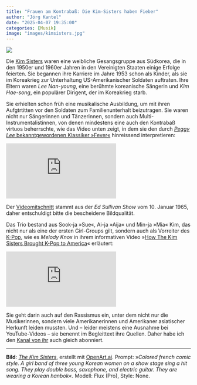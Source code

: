 ```yaml
---
title: "Frauen am Kontrabaß: Die Kim-Sisters haben Fieber"
author: "Jörg Kantel"
date: "2025-04-07 19:35:00"
categories: [Musik]
image: "images/kimsisters.jpg"
---
```


[![](images/kimsisters-b.jpg)](https://www.flickr.com/photos/schockwellenreiter/54437153250/)

Die [Kim Sisters](https://en.wikipedia.org/wiki/The_Kim_Sisters) waren eine weibliche Gesangsgruppe aus Südkorea, die in den 1950er und 1960er Jahren in den Vereinigten Staaten einige Erfolge feierten. Sie begannen ihre Karriere im Jahre 1953 schon als Kinder, als sie im Koreakrieg zur Unterhaltung US-Amerikanischer Soldaten auftraten. Ihre Eltern waren *Lee Nan-young*, eine berühmte koreanische Sängerin und *Kim Hae-song*, ein populärer Dirigent, der im Koreakrieg starb.

Sie erhielten schon früh eine musikalische Ausbildung, um mit ihren Aufgtrtitten vor den Soldaten zum Familienunterhalt beizutragen. Sie waren nicht nur Sängerinnen und Tänzerinnen, sondern auch Multi-Instrumentalistinnen, von denen mindestens eine auch den Kontrabaß virtuos beherrschte, wie das Video unten zeigt, in dem sie den durch [*Peggy Lee* bekanntgewordenen Klassiker »Fever«](https://zeitlupe.ch/panorama/kultur/musik/fever-von-peggy-lee/) hinreissend interpretieren:

<iframe class="if16_9" src="https://www.youtube.com/embed/qE8vPoq8AfY?si=mRY7obdDwfSj9sOQ" title="YouTube video player" frameborder="0" allow="accelerometer; autoplay; clipboard-write; encrypted-media; gyroscope; picture-in-picture; web-share" referrerpolicy="strict-origin-when-cross-origin" allowfullscreen></iframe>

Der [Videomitschnitt](https://www.youtube.com/watch?v=qE8vPoq8AfY) stammt aus der *Ed Sullivan Show* vom 10. Januar 1965, daher entschuldigt bitte die bescheidene Bildqualität.

Das Trio bestand aus Sook-ja »Sue«, Ai-ja »Aija« und Min-ja »Mia« Kim, das nicht nur als eine der ersten Girl-Groups gilt, sondern auch als Vorreiter des [K-Pop](https://de.wikipedia.org/wiki/K-Pop), wie es *Melody Knox* in ihrem informativen Video »[How The Kim Sisters Brought K-Pop to America](https://www.youtube.com/watch?v=buhXGuBLnho)« erläutert:

<iframe class="if16_9" src="https://www.youtube.com/embed/buhXGuBLnho?si=vHwqSmOCYxLuuJ6B" title="YouTube video player" frameborder="0" allow="accelerometer; autoplay; clipboard-write; encrypted-media; gyroscope; picture-in-picture; web-share" referrerpolicy="strict-origin-when-cross-origin" allowfullscreen></iframe>

Sie geht darin auch auf den Rassismus ein, unter dem nicht nur die Musikerinnen, sondern viele Amerikanerinnen und Amerikaner asiatischer Herkunft leiden mussten. Und -- leider meistens eine Ausnahme bei YouTube-Videos -- sie benennt im Begleittext ihre Quellen. Daher habe ich den [Kanal von ihr](https://www.youtube.com/@melodyknoxyt) auch gleich abonniert.

---

**Bild**: *[The Kim Sisters](https://www.flickr.com/photos/schockwellenreiter/54437153250/)*, erstellt mit [OpenArt.ai](https://openart.ai/home). Prompt: »*Colored french comic style. A girl band of three young Korean women on a show stage sing a hit song. They play double bass, saxophone, and electric guitar. They are wearing a Korean hanbok*«. Modell: Flux (Pro), Style: None.